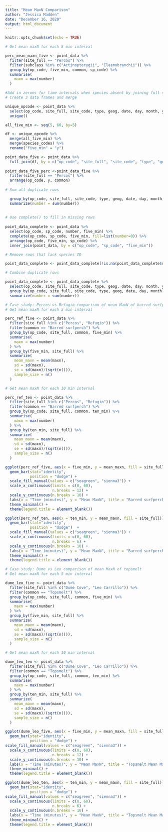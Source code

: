 ```yaml
---
title: "Mean MaxN Comparison"
author: "Jessica Madden"
date: "December 16, 2020"
output: html_document
---
```


```r
knitr::opts_chunk$set(echo = TRUE)
```


```r
# Get mean maxN for each 5 min interval

perc_mean_maxn_five <- point_data %>% 
  filter(site_full == "Percos") %>%
  filter(subclass %in% c("Actinopterygii", "Elasmobranchii")) %>% 
  group_by(op_code, five_min, common, sp_code) %>% 
  summarise(
    maxn = max(number)
  )
```


```r

#Add in zeroes for time intervals when species absent by joining full species list
# Create 3 data frames and merge

unique_opcode <- point_data %>% 
  select(op_code, site_full, site_code, type, geog, date, day, month, year, bruv) %>% 
  unique()

all_five_min <- seq(5, 60, by=5)

df <- unique_opcode %>% 
  merge(all_five_min) %>% 
  merge(species_codes) %>% 
  rename("five_min" = "y")

point_data_five <- point_data %>% 
  full_join(df, by = c("op_code", "site_full", "site_code", "type", "geog", "date", "day", "month", "year", "bruv", "five_min"))
  
point_data_five_perc <-point_data_five %>% 
  filter(site_full == "Percos") %>% 
  arrange(op_code, y, common)
  
# Sum all duplicate rows

  group_by(op_code, site_full, site_code, type, geog, date, day, month, year, bruv, period_time_hms, time, minute, second, subclass, family, scientific_name, genus, species, common, code, sp_code) %>% 
  summarize(number = sum(number))
  
  
# Use complete() to fill in missing rows
  
point_data_complete <- point_data %>% 
  select(op_code, sp_code, number, five_min) %>% 
  complete(op_code, sp_code, five_min, fill=list(number=0)) %>% 
  arrange(op_code, five_min, sp_code) %>% 
  inner_join(point_data, by = c("op_code", "sp_code", "five_min"))

# Remove rows that lack species ID

point_data_complete <- point_data_complete[!is.na(point_data_complete$sp_code),]

# Combine duplicate rows

point_data_complete <- point_data_complete %>% 
  select(op_code, site_full, site_code, type, geog, date, day, month, year, bruv, period_time_hms, time, minute, second, subclass, family, scientific_name, genus, species, common, code, sp_code, number.x, number.y) %>% 
  group_by(op_code, site_full, site_code, type, geog, date, day, month, year, bruv, period_time_hms, time, minute, second, subclass, family, scientific_name, genus, species, common, code, sp_code) %>% 
  summarize(number = sum(number))

```

```r
# Case study: Percos vs Refugio comparison of mean MaxN of barred surfperch
# Get mean maxN for each 5 min interval

perc_ref_five <- point_data %>% 
  filter(site_full %in% c("Percos", "Refugio")) %>%
  filter(common == "Barred surfperch") %>% 
  group_by(op_code, site_full, common, five_min) %>% 
  summarise(
    maxn = max(number)
  ) %>% 
  group_by(five_min, site_full) %>% 
  summarize(
    mean_maxn = mean(maxn), 
    sd = sd(maxn), 
    se = sd(maxn)/(sqrt(n())),
    sample_size = n()
  )

# Get mean maxN for each 10 min interval

perc_ref_ten <- point_data %>% 
  filter(site_full %in% c("Percos", "Refugio")) %>%
  filter(common == "Barred surfperch") %>% 
  group_by(op_code, site_full, common, ten_min) %>% 
  summarise(
    maxn = max(number)
  ) %>% 
  group_by(ten_min, site_full) %>% 
  summarize(
    mean_maxn = mean(maxn),
    sd = sd(maxn), 
    se = sd(maxn)/(sqrt(n())),
    sample_size = n()
  )
```

```r
ggplot(perc_ref_five, aes(x = five_min, y = mean_maxn, fill = site_full)) +
  geom_bar(stat="identity", 
           position = "dodge") +
  scale_fill_manual(values = c("seagreen", "sienna3")) +
  scale_x_continuous(limits = c(0, 60), 
                     n.breaks = 12) +
  scale_y_continuous(n.breaks = 10) +
  labs(x = "Time (minutes)", y = "Mean MaxN", title = "Barred surfperch Mean MaxN", subtitle = "Averaged across deployments for each 5 min segment of 60 min video") +
  theme_minimal() +
  theme(legend.title = element_blank())
```

```r
ggplot(perc_ref_ten, aes(x = ten_min, y = mean_maxn, fill = site_full)) +
  geom_bar(stat="identity", 
           position = "dodge")  +
  scale_fill_manual(values = c("seagreen", "sienna3")) +
  scale_x_continuous(limits = c(0, 60), 
                     n.breaks = 6) +
  scale_y_continuous(n.breaks = 10) +
  labs(x = "Time (minutes)", y = "Mean MaxN", title = "Barred surfperch Mean MaxN", subtitle = "Averaged across deployments for each 10 min segment of 60 min video") +
  theme_minimal() +
  theme(legend.title = element_blank())
```

```r
# Case study: Dume vs Leo comparison of mean MaxN of topsmelt
# Get mean maxN for each 5 min interval

dume_leo_five <- point_data %>% 
  filter(site_full %in% c("Dume Cove", "Leo Carrillo")) %>%
  filter(common == "Topsmelt") %>% 
  group_by(op_code, site_full, common, five_min) %>% 
  summarise(
    maxn = max(number)
  ) %>% 
  group_by(five_min, site_full) %>% 
  summarize(
    mean_maxn = mean(maxn), 
    sd = sd(maxn), 
    se = sd(maxn)/(sqrt(n())),
    sample_size = n()
  )

# Get mean maxN for each 10 min interval

dume_leo_ten <- point_data %>% 
  filter(site_full %in% c("Dume Cove", "Leo Carrillo")) %>%
  filter(common == "Topsmelt") %>% 
  group_by(op_code, site_full, common, ten_min) %>% 
  summarise(
    maxn = max(number)
  ) %>% 
  group_by(ten_min, site_full) %>% 
  summarize(
    mean_maxn = mean(maxn),
    sd = sd(maxn), 
    se = sd(maxn)/(sqrt(n())),
    sample_size = n()
  )
```

```r
ggplot(dume_leo_five, aes(x = five_min, y = mean_maxn, fill = site_full)) +
  geom_bar(stat="identity", 
           position = "dodge") +  
scale_fill_manual(values = c("seagreen", "sienna3")) +
  scale_x_continuous(limits = c(0, 60), 
                     n.breaks = 12) +
  scale_y_continuous(n.breaks = 10) +
  labs(x = "Time (minutes)", y = "Mean MaxN", title = "Topsmelt Mean MaxN", subtitle = "Averaged across deployments for each 5 min segment of 60 min video") +
  theme_minimal() +
  theme(legend.title = element_blank())
```

```r
ggplot(dume_leo_ten, aes(x = ten_min, y = mean_maxn, fill = site_full)) +
  geom_bar(stat="identity", 
           position = "dodge") +  
scale_fill_manual(values = c("seagreen", "sienna3")) +
  scale_x_continuous(limits = c(0, 60), 
                     n.breaks = 6) +
  scale_y_continuous(n.breaks = 10) +
  labs(x = "Time (minutes)", y = "Mean MaxN", title = "Topsmelt Mean MaxN", subtitle = "Averaged across deployments for each 10 min segment of 60 min video") +
  theme_minimal() +
  theme(legend.title = element_blank())
```



